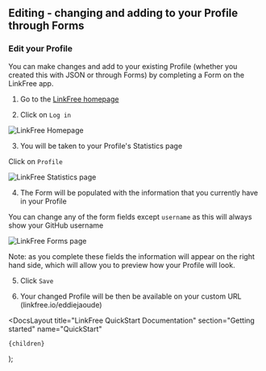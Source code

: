 
## Editing - changing and adding to your Profile through Forms

### Edit your Profile

You can make changes and add to your existing Profile (whether you created this with JSON or through Forms) by completing a Form on the LinkFree app.

1. Go to the [LinkFree homepage](https://linkfree.io/)

2. Click on `Log in`

![LinkFree Homepage](https://github.com/EddieHubCommunity/LinkFree/assets/82668196/ce980ed7-ad4d-42c0-886c-447a2e2ab936)

3. You will be taken to your Profile's Statistics page

Click on `Profile`

![LinkFree Statistics page](https://github.com/EddieHubCommunity/LinkFree/assets/82668196/a724085f-0005-4327-966b-427aa61ef05c)

4. The Form will be populated with the information that you currently have in your Profile

You can change any of the form fields except `username` as this will always show your GitHub username

![LinkFree Forms page](https://github.com/EddieHubCommunity/LinkFree/assets/82668196/86119a20-412a-449a-acba-87df2510ad25)

Note: as you complete these fields the information will appear on the right hand side, which will allow you to preview how your Profile will look.

5. Click `Save`

6. Your changed Profile will be then be available on your custom URL (linkfree.io/eddiejaoude)

  <DocsLayout
    title="LinkFree QuickStart Documentation"
    section="Getting started"
    name="QuickStart"
  >
    {children}
  </DocsLayout>
);

